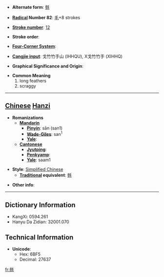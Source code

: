* '''Alternate form''': [[毿]]

* '''[[Wiktionary:Chinese radical index| Radical]] Number 82''': [[Wiktionary:Chinese radical index 毛|毛]]+8 strokes

* '''[[Wiktionary:Chinese total strokes index|Stroke number]]''': [[Wiktionary:Chinese total strokes index 12|12]]

* '''Stroke order''': 

* '''[[Wiktionary:Chinese four corner index|Four-Corner System]]''': 

* '''[[Wiktionary:Chinese Cangjie index|Cangjie input]]''': 戈竹竹手山 (IHHQU), X戈竹竹手 (XIHHQ)

* '''Graphical Significance and Origin''': 

* '''Common Meaning'''
*#long feathers
*# scraggy


----

== [[Chinese]] [[Hanzi]] ==

* '''Romanizations'''
** '''[[Mandarin]]'''
*** '''[[Pinyin]]''': sān (san1)
*** '''[[Wade-Giles]]''': san<sup>1</sup>
*** '''[[Yale]]''': 
** '''[[Cantonese]]'''
*** '''[[Jyutping]]''':
*** '''[[Penkyamp]]''': 
*** '''[[Yale]]''': saam1

* '''Style''': [[Simplified Chinese]] 
** '''[[Traditional Chinese|Traditional]] equivalent''': [[毿]]

* '''Other info''': 

----

== Dictionary Information ==

* KangXi: 0594.261
* Hanyu Da Zidian: 32001.070

== Technical Information ==

* '''Unicode''':
** Hex: 6BF5
** Decimal: 27637

[[fr:毵]]